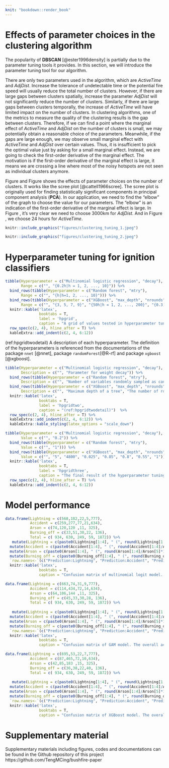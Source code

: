 ```yaml
---
knit: "bookdown::render_book"
---
```




# Effects of parameter choices in the clustering algorithm

The popularity of **DBSCAN** [@ester1996density] is partially due to the parameter tuning tools it provides. In this section, we will introduce the parameter tuning tool for our algorithm. 

There are only two parameters used in the algorithm, which are $ActiveTime$ and $AdjDist$. Increase the tolerance of undetectable time or the potential fire speed will usually reduce the total number of clusters. However, if there are large gaps between clusters spatially, increase the parameter $AdjDist$ will not significantly reduce the number of clusters. Similarly, if there are large gaps between clusters temporally, the increase of $ActiveTime$ will have limited impact on the number of clusters. In clustering algorithms, one of the metrics to measure the quality of the clustering results is the gap between clusters. Therefore, if we can find a point where the marginal effect of $ActiveTime$ and $AdjDist$ on the number of clusters is small, we may potentially obtain a reasonable choice of the parameters. Meanwhile, if the gaps are large enough, we may observe small marginal effect with $ActiveTime$ and $AdjDist$ over certain values. Thus, it is insufficient to pick the optimal value just by asking for a small marginal effect. Instead, we are going to check the first-order derivative of the marginal effect. The motivation is if the first-order derivative of the marginal effect is large, it means we are crossing a line where most of the noisy hotspots are not seen as individual clusters anymore. 

Figure \ref{fig:ctone} and Figure \ref{fig:cttwo} shows the effects of parameter choices on the number of clusters. It works like the scree plot [@cattell1966scree]. The scree plot is originally used for finding statistically significant components in principal component analysis (**PCA**). In our application, we need to find the "elbow" of the graph to choose the value for our parameters. The "elbow" is an indication of the first-order derivative of the marginal effect is large. In Figure \ref{fig:ctone}, it's very clear we need to choose 3000km for $AdjDist$. And in Figure \ref{fig:cttwo}, we choose 24 hours for $ActiveTime$.

```r
knitr::include_graphics("figures/clustering_tuning_1.jpeg")
```

```r
knitr::include_graphics("figures/clustering_tuning_2.jpeg")
```

# Hyperparameter tuning for ignition classifiers

```r
tibble(Hyperparameter = c("Multinomial logistic regression", "decay"), 
       Range = c("", "{0.2h|h = 1, 2, ..., 10}")) %>%
  bind_rows(tibble(Hyperparameter = c("Random forest", "mtry"), 
       Range = c("", "{h|h=1, 2, ..., 10}"))) %>%
  bind_rows(tibble(Hyperparameter = c("XGBoost", "max_depth", "nrounds", "eta", "subsample", "gamma", "colsample_bytree", "min_child_weight"), 
       Range = c("", "{3, 5, 7, 9}", "{50h|h = 1, 2, ..., 200}", "{0.3, 0.2, 0.1, 0.05, 0.025, 0.0125, 0.00625}", "{0.05h|h = 10, 11, ..., 18}", "{0.2h|h = 0, 1, ..., 5}", "{0.05h|h = 10, 11, ..., 18}", "{1, 3, 5, 7}"))) %>%
  knitr::kable('latex',
               booktabs = T,
               label = 'hpgrid',
               caption = "A grid of values tested in hyperparameter tuning for each candidate model.")  %>%
  row_spec(c(2, 4), hline_after = T) %>%
  kableExtra::add_indent(c(2, 4, 6:12))
```


(ref:hpgridtwodetail) A description of each hyperparameter. The definition of the hyperparameters is referenced from the documentations of the package `nnet` [@nnet], package `randomForest`[@R-rf] and package `xgboost` [@xgboost].

```r
tibble(Hyperparameter = c("Multinomial logistic regression", "decay"), 
       Description = c("", "Parameter for weight decay")) %>%
  bind_rows(tibble(Hyperparameter = c("Random forest", "mtry"), 
       Description = c("", "Number of variables randomly sampled as candidates at each split"))) %>%
  bind_rows(tibble(Hyperparameter = c("XGBoost", "max_depth", "nrounds", "eta", "subsample", "gamma", "colsample_bytree", "min_child_weight"), 
       Description = c("", "Maximum depth of a tree", "The number of rounds for boosting", "Step size shrinkage used in update to prevents overfitting", "Subsample ratio of the training instances", "Minimum loss reduction required to make a further partition on a leaf node of the tree", "subsample ratio of columns when constructing each tree", "Minimum sum of instance weight (hessian) needed in a child"))) %>%
  knitr::kable('latex',
               booktabs = T,
               label = 'hpgridtwo',
               caption = "(ref:hpgridtwodetail)")  %>%
  row_spec(c(2, 4), hline_after = T) %>%
  kableExtra::add_indent(c(2, 4, 6:12)) %>%
  kableExtra::kable_styling(latex_options = "scale_down")
```

```r
tibble(Hyperparameter = c("Multinomial logistic regression", "decay"), 
       Value = c("", "0.2")) %>%
  bind_rows(tibble(Hyperparameter = c("Random forest", "mtry"), 
       Value = c("", "1"))) %>%
  bind_rows(tibble(Hyperparameter = c("XGBoost", "max_depth", "nrounds", "eta", "subsample", "gamma", "colsample_bytree", "min_child_weight"), 
       Value = c("", "5", "4800", "0.025", "0.85", "0.8", "0.55", "1"))) %>%
  knitr::kable('latex',
               booktabs = T,
               label = 'hpgridthree',
               caption = "The final result of the hyperparameter tuning.")  %>%
  row_spec(c(2, 4), hline_after = T) %>%
  kableExtra::add_indent(c(2, 4, 6:12))
```

# Model performance


```r
data.frame(Lightning = c(568,182,22,5,777), 
           Accident = c(259,277,77,21,634),
           Arson = c(74,120,120 ,11, 325),
           Burning_off = c(33,51,30,22, 136),
           Total = c( 934, 630, 249, 59, 1872)) %>%
   mutate(Lightning = c(paste0(Lightning[1:4], " (", round(Lightning[1:4]/Lightning[5]*100, 1), "%)" ), paste0(Lightning[5]))) %>%
  mutate(Accident = c(paste0(Accident[1:4], " (", round(Accident[1:4]/Accident[5]*100, 1), "%)" ), paste0(Accident[5]))) %>%
  mutate(Arson = c(paste0(Arson[1:4], " (", round(Arson[1:4]/Arson[5]*100, 1), "%)" ), paste0(Arson[5]))) %>%
  mutate(Burning_off = c(paste0(Burning_off[1:4], " (", round(Burning_off[1:4]/Burning_off[5]*100, 1), "%)" ), paste0(Burning_off[5]))) %>%
  `row.names<-`(c("Prediction:Lightning", "Prediction:Accident", "Prediction:Arson", "Prediction:Burning_off", "Total")) %>%
  knitr::kable('latex',
               booktabs = T,
               caption = "Confusion matrix of multinomial logit model. The overall accuracy was 0.5272.")
```

```r
data.frame(Lightning = c(663,74,31,9,777), 
           Accident = c(114,434,72,14,634),
           Arson = c(64,106,144 ,11, 325),
           Burning_off = c(45,33,30,28, 136),
           Total = c( 934, 630, 249, 59, 1872)) %>%
  
   mutate(Lightning = c(paste0(Lightning[1:4], " (", round(Lightning[1:4]/Lightning[5]*100, 1), "%)" ), paste0(Lightning[5]))) %>%
  mutate(Accident = c(paste0(Accident[1:4], " (", round(Accident[1:4]/Accident[5]*100, 1), "%)" ), paste0(Accident[5]))) %>%
  mutate(Arson = c(paste0(Arson[1:4], " (", round(Arson[1:4]/Arson[5]*100, 1), "%)" ), paste0(Arson[5]))) %>%
  mutate(Burning_off = c(paste0(Burning_off[1:4], " (", round(Burning_off[1:4]/Burning_off[5]*100, 1), "%)" ), paste0(Burning_off[5]))) %>%
  `row.names<-`(c("Prediction:Lightning", "Prediction:Accident", "Prediction:Arson", "Prediction:Burning_off", "Total")) %>%
  knitr::kable('latex',
               booktabs = T,
               caption = "Confusion matrix of GAM model. The overall accuracy was 0.6779.")
```

```r
data.frame(Lightning = c(695,53,22,7,777), 
           Accident = c(87,465,72,10,634),
           Arson = c(42,85,183 ,15, 325),
           Burning_off = c(36,38,22,40, 136),
           Total = c( 934, 630, 249, 59, 1872)) %>%
  
   mutate(Lightning = c(paste0(Lightning[1:4], " (", round(Lightning[1:4]/Lightning[5]*100, 1), "%)" ), paste0(Lightning[5]))) %>%
  mutate(Accident = c(paste0(Accident[1:4], " (", round(Accident[1:4]/Accident[5]*100, 1), "%)" ), paste0(Accident[5]))) %>%
  mutate(Arson = c(paste0(Arson[1:4], " (", round(Arson[1:4]/Arson[5]*100, 1), "%)" ), paste0(Arson[5]))) %>%
  mutate(Burning_off = c(paste0(Burning_off[1:4], " (", round(Burning_off[1:4]/Burning_off[5]*100, 1), "%)" ), paste0(Burning_off[5]))) %>%
  `row.names<-`(c("Prediction:Lightning", "Prediction:Accident", "Prediction:Arson", "Prediction:Burning_off", "Total")) %>%
  knitr::kable('latex',
               booktabs = T,
               caption = "Confusion matrix of XGBoost model. The overall accuracy was 0.7388.")
```


# Supplementary material

Supplementary materials including figures, codes and documentations can be found in the Github repository of this project https://github.com/TengMCing/bushfire-paper
